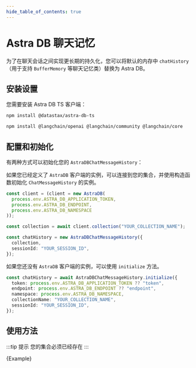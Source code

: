 ```yaml
---
hide_table_of_contents: true
---
```



# Astra DB 聊天记忆

为了在聊天会话之间实现更长期的持久化，您可以将默认的内存中 `chatHistory`（用于支持 `BufferMemory` 等聊天记忆类）替换为 Astra DB。

## 安装设置

您需要安装 Astra DB TS 客户端：

```bash npm2yarn
npm install @datastax/astra-db-ts
```


<IntegrationInstallTooltip></IntegrationInstallTooltip>

```bash npm2yarn
npm install @langchain/openai @langchain/community @langchain/core
```

## 配置和初始化

有两种方式可以初始化您的 `AstraDBChatMessageHistory`：

如果您已经定义了 `AstraDB` 客户端的实例，可以连接到您的集合，并使用构造函数初始化 `ChatMessageHistory` 的实例。

```typescript
const client = (client = new AstraDB(
  process.env.ASTRA_DB_APPLICATION_TOKEN,
  process.env.ASTRA_DB_ENDPOINT,
  process.env.ASTRA_DB_NAMESPACE
));

const collection = await client.collection("YOUR_COLLECTION_NAME");

const chatHistory = new AstraDBChatMessageHistory({
  collection,
  sessionId: "YOUR_SESSION_ID",
});
```

如果您还没有 `AstraDB` 客户端的实例，可以使用 `initialize` 方法。

```typescript
const chatHistory = await AstraDBChatMessageHistory.initialize({
  token: process.env.ASTRA_DB_APPLICATION_TOKEN ?? "token",
  endpoint: process.env.ASTRA_DB_ENDPOINT ?? "endpoint",
  namespace: process.env.ASTRA_DB_NAMESPACE,
  collectionName: "YOUR_COLLECTION_NAME",
  sessionId: "YOUR_SESSION_ID",
});
```

## 使用方法

:::tip 提示
您的集合必须已经存在
:::


<CodeBlock language="typescript">{Example}</CodeBlock>